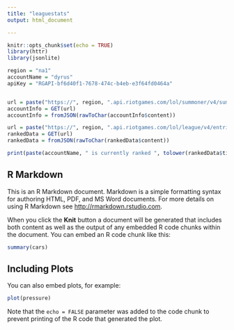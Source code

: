 ```yaml
---
title: "leaguestats"
output: html_document

---
```

```r
knitr::opts_chunk$set(echo = TRUE)
library(httr)
library(jsonlite)
```


```r
region = "na1"
accountName = "dyrus"
apiKey = "RGAPI-bf6d40f1-7678-474c-b4eb-e3f64fd0464a"


url = paste("https://", region, ".api.riotgames.com/lol/summoner/v4/summoners/by-name/", accountName, "?api_key=", apiKey, sep = "")
accountInfo = GET(url)
accountInfo = fromJSON(rawToChar(accountInfo$content))

url = paste("https://", region, ".api.riotgames.com/lol/league/v4/entries/by-summoner/", accountInfo$id, "?api_key=", apiKey, sep = "")
rankedData = GET(url)
rankedData = fromJSON(rawToChar(rankedData$content))

print(paste(accountName, " is currently ranked ", tolower(rankedData$tier), " ", rankedData$rank, " in solo queue.", sep = ""))
```

## R Markdown

This is an R Markdown document. Markdown is a simple formatting syntax for authoring HTML, PDF, and MS Word documents. For more details on using R Markdown see <http://rmarkdown.rstudio.com>.

When you click the **Knit** button a document will be generated that includes both content as well as the output of any embedded R code chunks within the document. You can embed an R code chunk like this:

```r
summary(cars)
```

## Including Plots

You can also embed plots, for example:

```r
plot(pressure)
```

Note that the `echo = FALSE` parameter was added to the code chunk to prevent printing of the R code that generated the plot.
